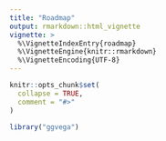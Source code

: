 ```yaml
---
title: "Roadmap"
output: rmarkdown::html_vignette
vignette: >
  %\VignetteIndexEntry{roadmap}
  %\VignetteEngine{knitr::rmarkdown}
  %\VignetteEncoding{UTF-8}
---
```


```r
knitr::opts_chunk$set(
  collapse = TRUE,
  comment = "#>"
)
```

```r
library("ggvega")
```

